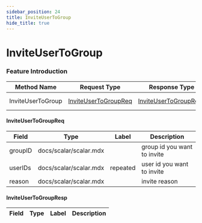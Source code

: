 ```yaml
---
sidebar_position: 24
title: InviteUserToGroup
hide_title: true
---
```


# InviteUserToGroup

### Feature Introduction



| Method Name | Request Type | Response Type | Description |
| ----------- | ------------ | ------------- | ------------- |
| InviteUserToGroup | [InviteUserToGroupReq](docs/group/index.mdx#InviteUserToGroupReq) | [InviteUserToGroupResp](docs/group/index.mdx#InviteUserToGroupResp) | invite user to group |
 

#### InviteUserToGroupReq
| Field | Type | Label | Description |
| ----- | ---- | ----- | ----------- |
| groupID | docs/scalar/scalar.mdx |  | group id you want to invite |
| userIDs | docs/scalar/scalar.mdx | repeated | user id you want to invite |
| reason | docs/scalar/scalar.mdx |  | invite reason |
 

#### InviteUserToGroupResp
| Field | Type | Label | Description |
| ----- | ---- | ----- | ----------- |


